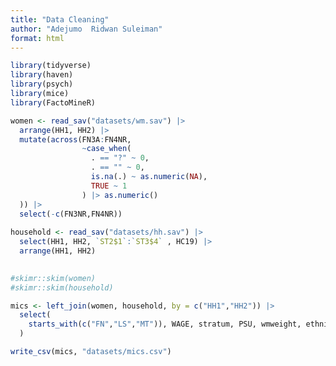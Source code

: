 ```yaml
---
title: "Data Cleaning"
author: "Adejumo  Ridwan Suleiman"
format: html
---
```


```r
library(tidyverse)
library(haven)
library(psych)
library(mice)
library(FactoMineR)
```

```r

women <- read_sav("datasets/wm.sav") |> 
  arrange(HH1, HH2) |> 
  mutate(across(FN3A:FN4NR, 
                ~case_when(
                  . == "?" ~ 0,
                  . == "" ~ 0,
                  is.na(.) ~ as.numeric(NA),
                  TRUE ~ 1
                ) |> as.numeric()
  )) |> 
  select(-c(FN3NR,FN4NR))
    
household <- read_sav("datasets/hh.sav") |> 
  select(HH1, HH2, `ST2$1`:`ST3$4` , HC19) |> 
  arrange(HH1, HH2)
  

#skimr::skim(women)
#skimr::skim(household)

```

```r
mics <- left_join(women, household, by = c("HH1","HH2")) |> 
  select(
    starts_with(c("FN","LS","MT")), WAGE, stratum, PSU, wmweight, ethnicity, insurance, welevel, zone, MSTATUS, HH6, MA6, WB18, VT20:VT22X
  )
```

```r
write_csv(mics, "datasets/mics.csv")
```


